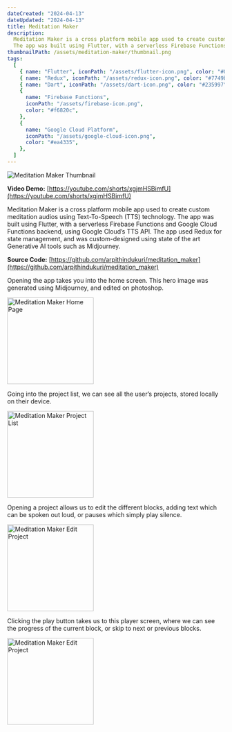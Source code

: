 ```yaml
---
dateCreated: "2024-04-13"
dateUpdated: "2024-04-13"
title: Meditation Maker
description:
  Meditation Maker is a cross platform mobile app used to create custom meditation audios using Text-To-Speech (TTS) technology.
  The app was built using Flutter, with a serverless Firebase Functions backend, using Google Cloud’s TTS API.
thumbnailPath: /assets/meditation-maker/thumbnail.png
tags:
  [
    { name: "Flutter", iconPath: "/assets/flutter-icon.png", color: "#00b5f8" },
    { name: "Redux", iconPath: "/assets/redux-icon.png", color: "#7749bd" },
    { name: "Dart", iconPath: "/assets/dart-icon.png", color: "#235997" },
    {
      name: "Firebase Functions",
      iconPath: "/assets/firebase-icon.png",
      color: "#f6820c",
    },
    {
      name: "Google Cloud Platform",
      iconPath: "/assets/google-cloud-icon.png",
      color: "#ea4335",
    },
  ]
---
```


<img src="/assets/meditation-maker/thumbnail.png" alt="Meditation Maker Thumbnail" />

**Video Demo:** [https://youtube.com/shorts/xgjmHSBimfU](https://youtube.com/shorts/xgjmHSBimfU)

Meditation Maker is a cross platform mobile app used to create custom meditation audios using Text-To-Speech (TTS) technology.
The app was built using Flutter, with a serverless Firebase Functions and Google Cloud Functions backend, using Google Cloud’s TTS API.
The app used Redux for state management, and was custom-designed using state of the art Generative AI tools such as Midjourney.

**Source Code:** [https://github.com/arpithindukuri/meditation_maker](https://github.com/arpithindukuri/meditation_maker)

Opening the app takes you into the home screen. This hero image was generated using Midjourney, and edited on photoshop.

<img
  src="/assets/meditation-maker/meditation-maker-1.jpg"
  alt="Meditation Maker Home Page"
  width="200"
/>

Going into the project list, we can see all the user’s projects, stored locally on their device.

<img
  src="/assets/meditation-maker/meditation-maker-2.jpg"
  alt="Meditation Maker Project List"
  width="200"
/>

Opening a project allows us to edit the different blocks, adding text which can be spoken out loud, or pauses which simply play silence.

<img
  src="/assets/meditation-maker/meditation-maker-3.jpg"
  alt="Meditation Maker Edit Project"
  width="200"
/>

Clicking the play button takes us to this player screen, where we can see the progress of the current block, or skip to next or previous blocks.

<img
  src="/assets/meditation-maker/meditation-maker-4.jpg"
  alt="Meditation Maker Edit Project"
  width="200"
/>

